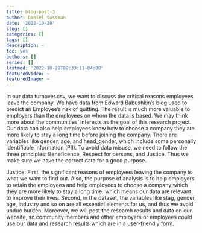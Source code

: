 ```yaml
---
title: blog-post-3
author: Daniel Sussman
date: '2022-10-28'
slug: []
categories: []
tags: []
description: ~
toc: yes
authors: []
series: []
lastmod: '2022-10-28T09:33:11-04:00'
featuredVideo: ~
featuredImage: ~
---
```



In our data turnover.csv, we want to discuss the critical reasons employees leave the company. We have data from Edward Babushkin's blog used to predict an Employee's risk of quitting. The result is much more valuable to employers than the employees on whom the data is based. We may think more about the communities' interests as the goal of this research project. Our data can also help employees know how to choose a company they are more likely to stay a long time before joining the company. There are variables like gender, age, and head_gender, which include some personally identifiable information (PII). To avoid data misuse, we need to follow the three principles: Beneficence, Respect for persons, and Justice. Thus we make sure we have the correct data for a good purpose.

Justice:
First, the significant reasons of employees leaving the company is what we want to find out. Also, the purpose of analysis is to help employers to retain the employees and help employees to choose a company which they are more likely to stay a long time, which means our data are relevant to improve their lives. Second, in the dataset, the variables like stag, gender, age, industry and so on are all essential elements for us, and thus we avoid undue burden. Moreover, we will post the research results and data on our website, so community members and other employers or employees could use our data and research results which are in a user-friendly form.